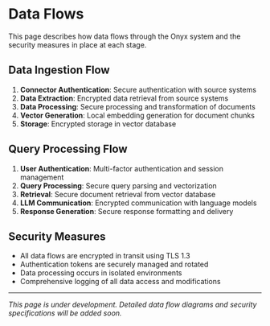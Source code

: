 # Data Flows

This page describes how data flows through the Onyx system and the security measures in place at each stage.

## Data Ingestion Flow

1. **Connector Authentication**: Secure authentication with source systems
2. **Data Extraction**: Encrypted data retrieval from source systems
3. **Data Processing**: Secure processing and transformation of documents
4. **Vector Generation**: Local embedding generation for document chunks
5. **Storage**: Encrypted storage in vector database

## Query Processing Flow

1. **User Authentication**: Multi-factor authentication and session management
2. **Query Processing**: Secure query parsing and vectorization
3. **Retrieval**: Secure document retrieval from vector database
4. **LLM Communication**: Encrypted communication with language models
5. **Response Generation**: Secure response formatting and delivery

## Security Measures

- All data flows are encrypted in transit using TLS 1.3
- Authentication tokens are securely managed and rotated
- Data processing occurs in isolated environments
- Comprehensive logging of all data access and modifications

---

*This page is under development. Detailed data flow diagrams and security specifications will be added soon.* 